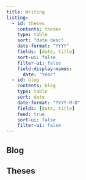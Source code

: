 ```yaml
---
title: Writing
listing: 
  - id: theses
    contents: theses
    type: table
    sort: "date desc"
    date-format: "YYYY"
    fields: [date, title]
    sort-ui: false
    filter-ui: false
    field-display-names:
      date: "Year"
  - id: blog
    contents: blog
    type: table
    sort: date
    date-format: "YYYY-M-D"
    fields: [date, title]
    feed: true
    sort-ui: false
    filter-ui: false
---
```


## Blog
:::{#blog}
:::

## Theses
:::{#theses}
:::
